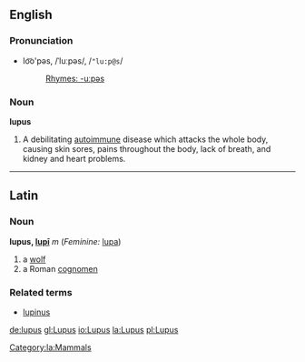 ==English==
=== Pronunciation ===
*lo͝o'pəs, /ˈluːpəs/, /<tt>"lu:p@s</tt>/
*:[[Rhymes:English:-uːpəs|Rhymes: -uːpəs]]

=== Noun ===
'''lupus'''

#A debilitating [[autoimmune]] disease which attacks the whole body, causing skin sores, pains throughout the body, lack of breath, and kidney and heart problems.

----

==Latin==
===Noun===
'''lupus, [[Wiktionary Appendix:Latin second declension|lupī]]''' ''m'' (''Feminine:'' [[lupa]])

#a [[wolf]]
#a Roman [[cognomen]]

===Related terms===
*[[lupinus]]

[[Category:la:Mammals]]

[[de:lupus]]
[[gl:Lupus]]
[[io:Lupus]]
[[la:Lupus]]
[[pl:Lupus]]